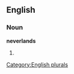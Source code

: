 
==English==

===Noun===
'''neverlands'''

# {{plural of|[[neverland]]}}

[[Category:English plurals]]